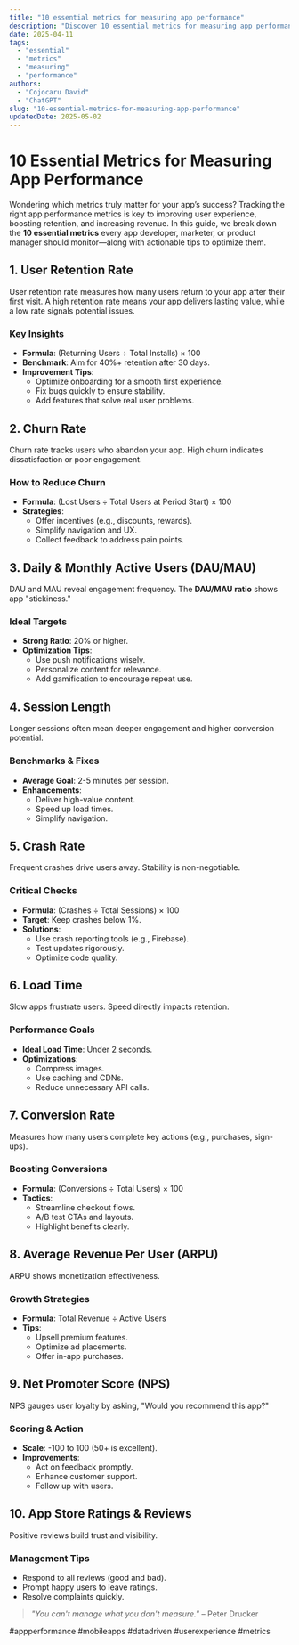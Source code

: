 ```yaml
---
title: "10 essential metrics for measuring app performance"
description: "Discover 10 essential metrics for measuring app performance with this in-depth guide, providing actionable insights and practical tips to boost your knowledge and results."
date: 2025-04-11
tags:
  - "essential"
  - "metrics"
  - "measuring"
  - "performance"
authors:
  - "Cojocaru David"
  - "ChatGPT"
slug: "10-essential-metrics-for-measuring-app-performance"
updatedDate: 2025-05-02
---
```


# 10 Essential Metrics for Measuring App Performance  

Wondering which metrics truly matter for your app’s success? Tracking the right app performance metrics is key to improving user experience, boosting retention, and increasing revenue. In this guide, we break down the **10 essential metrics** every app developer, marketer, or product manager should monitor—along with actionable tips to optimize them.  

## 1. User Retention Rate  

User retention rate measures how many users return to your app after their first visit. A high retention rate means your app delivers lasting value, while a low rate signals potential issues.  

### Key Insights  
- **Formula**: (Returning Users ÷ Total Installs) × 100  
- **Benchmark**: Aim for 40%+ retention after 30 days.  
- **Improvement Tips**:  
  - Optimize onboarding for a smooth first experience.  
  - Fix bugs quickly to ensure stability.  
  - Add features that solve real user problems.  

## 2. Churn Rate  

Churn rate tracks users who abandon your app. High churn indicates dissatisfaction or poor engagement.  

### How to Reduce Churn  
- **Formula**: (Lost Users ÷ Total Users at Period Start) × 100  
- **Strategies**:  
  - Offer incentives (e.g., discounts, rewards).  
  - Simplify navigation and UX.  
  - Collect feedback to address pain points.  

## 3. Daily & Monthly Active Users (DAU/MAU)  

DAU and MAU reveal engagement frequency. The **DAU/MAU ratio** shows app "stickiness."  

### Ideal Targets  
- **Strong Ratio**: 20% or higher.  
- **Optimization Tips**:  
  - Use push notifications wisely.  
  - Personalize content for relevance.  
  - Add gamification to encourage repeat use.  

## 4. Session Length  

Longer sessions often mean deeper engagement and higher conversion potential.  

### Benchmarks & Fixes  
- **Average Goal**: 2-5 minutes per session.  
- **Enhancements**:  
  - Deliver high-value content.  
  - Speed up load times.  
  - Simplify navigation.  

## 5. Crash Rate  

Frequent crashes drive users away. Stability is non-negotiable.  

### Critical Checks  
- **Formula**: (Crashes ÷ Total Sessions) × 100  
- **Target**: Keep crashes below 1%.  
- **Solutions**:  
  - Use crash reporting tools (e.g., Firebase).  
  - Test updates rigorously.  
  - Optimize code quality.  

## 6. Load Time  

Slow apps frustrate users. Speed directly impacts retention.  

### Performance Goals  
- **Ideal Load Time**: Under 2 seconds.  
- **Optimizations**:  
  - Compress images.  
  - Use caching and CDNs.  
  - Reduce unnecessary API calls.  

## 7. Conversion Rate  

Measures how many users complete key actions (e.g., purchases, sign-ups).  

### Boosting Conversions  
- **Formula**: (Conversions ÷ Total Users) × 100  
- **Tactics**:  
  - Streamline checkout flows.  
  - A/B test CTAs and layouts.  
  - Highlight benefits clearly.  

## 8. Average Revenue Per User (ARPU)  

ARPU shows monetization effectiveness.  

### Growth Strategies  
- **Formula**: Total Revenue ÷ Active Users  
- **Tips**:  
  - Upsell premium features.  
  - Optimize ad placements.  
  - Offer in-app purchases.  

## 9. Net Promoter Score (NPS)  

NPS gauges user loyalty by asking, "Would you recommend this app?"  

### Scoring & Action  
- **Scale**: -100 to 100 (50+ is excellent).  
- **Improvements**:  
  - Act on feedback promptly.  
  - Enhance customer support.  
  - Follow up with users.  

## 10. App Store Ratings & Reviews  

Positive reviews build trust and visibility.  

### Management Tips  
- Respond to all reviews (good and bad).  
- Prompt happy users to leave ratings.  
- Resolve complaints quickly.  

> _"You can't manage what you don't measure."_ – Peter Drucker  

#appperformance #mobileapps #datadriven #userexperience #metrics